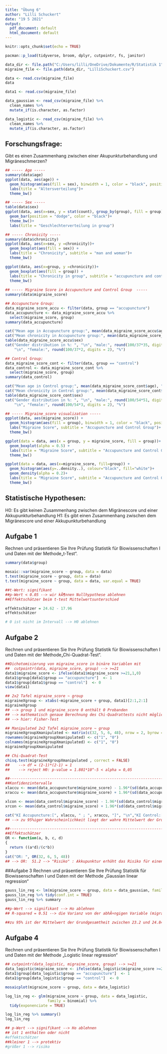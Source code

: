 ---
title: "Übung 6"
author: "Lilli Schuckert"
date: "19 5 2021"
output:
  pdf_document: default
  html_document: default
---

```{r setup, include=FALSE}
knitr::opts_chunk$set(echo = TRUE)

pacman::p_load(tidyverse, broom, dplyr, cutpointr, fs, janitor)

data_dir <- file.path("C:/Users/lilli/OneDrive/Dokumente/R/Statistik 1")
migraine_file <- file.path(data_dir, "LilliSchuckert.csv")

data <- read.csv(migraine_file)
data

data1 <- read.csv(migraine_file)

data_gaussian <- read_csv(migraine_file) %>%
  clean_names %>% 
  mutate_if(is.character, as.factor) 

data_logistic <- read_csv(migraine_file) %>%
  clean_names %>% 
  mutate_if(is.character, as.factor)

```

## Forschungsfrage:
  Gibt es einen Zusammenhang zwischen einer Akupunkturbehandlung und Migräneschmerzen?

```{r EDA}

## ----- Age -----
summary(data$age)
ggplot(data, aes(age)) +
  geom_histogram(aes(fill = sex), binwidth = 1, color = "black", position = "dodge")+
  labs(title = "Altersverteilung")+
  theme_bw()

## ----- Sex -----
table(data$sex)
ggplot(data, aes(x=sex, y = stat(count), group_by(group), fill = group))+
  geom_bar(position = "dodge", color = "black")+
  theme_bw()+
  labs(title = "Geschlechterverteilung in group")

## ----- Chronicity -----
summary(data$chronicity)
ggplot(data, aes(x=sex, y =chronicity))+
  geom_boxplot(aes(fill = sex)) +
  labs(title = "Chronicity", subtitle = "man and woman")+
  theme_bw()

ggplot(data, aes(x=group, y =chronicity))+
  geom_boxplot(aes(fill = group)) +
  labs(title = "Chronicity in group", subtitle = "accupuncture and control")+
  theme_bw()
  
## ----- Migraine Score in Accupuncture and Control Group  -----
summary(data$migraine_score)

## Accupuncture Group: 
data_migraine_score_accu <- filter(data, group == "accupuncture")
data_accupuncture <- data_migraine_score_accu %>% 
  select(migraine_score, group)
summary(data_accupuncture)

cat("Mean age in Accupuncture group:", mean(data_migraine_score_accu$age), "\n")
cat("Mean chronicity in Accupuncture group:", mean(data_migraine_score_accu$chronicity), "\n")
table(data_migraine_score_accu$sex)
cat("Gender distribution in %: ", "\n", "male:", round(100/37*35, digits=2), "%",
    "\n", "female:", round(100/37*2, digits = 2), "%")

## Control Group:
data_migraine_score_cont <- filter(data, group == "control")
data_control <- data_migraine_score_cont %>% 
  select(migraine_score, group)
summary(data_control)

cat("Mean age in Control group:", mean(data_migraine_score_cont$age), "\n")
cat("Mean chronicity in Control group:", mean(data_migraine_score_cont$chronicity), "\n")
table(data_migraine_score_cont$sex)
cat("Gender distribution in %: ", "\n", "male:", round(100/54*51, digits=2), "%",
    "\n", "female:", round(100/54*3, digits = 2), "%")

## ----- Migraine_score visualization -----
ggplot(data, aes(migraine_score)) +
  geom_histogram(aes(fill = group), binwidth = 1, color = "black", position = "dodge")+
  labs("Migraine Score", subtitle = "Accupuncture and Control Group")+
  theme_bw()

ggplot(data = data, aes(x = group, y = migraine_score, fill = group))+
  geom_boxplot(alpha = 0.5) +
  labs(title = "Migraine Score", subtitle = "Accupuncture and Control Group") +
  theme_bw()

ggplot(data = data, aes(x=migraine_score, fill=group)) +
  geom_histogram(aes(y=..density..), colour="black", fill="white")+
  geom_density(alpha = 0.2)+
  labs(title = "Migraine Score", subtitle = "Accupuncture and Control Group") +
  theme_bw()

```

                 
## Statistische Hypothesen:
  H0: Es gibt keinen Zusammenhang zwischen dem Migränescore und einer Akkupunkturbehandlung
  H1: Es gibt einen Zusammenhang zwischen dem Migränescore und einer Akkupunkturbehandlung

## Aufgabe 1
  Rechnen und präsentieren Sie Ihre Prüfung Statistik für Biowissenschaften I
  und Daten mit der Methode„t-Test“.

```{r t-test}

summary(data$group)

mosaic::var(migraine_score ~ group, data = data)
t.test(migraine_score ~ group, data = data)
t.test(migraine_score ~ group, data = data, var.equal = TRUE)

##t-Wert: signifikant
##p-Wert < 0.05 --> wir kÃ¶nnen Nullhypothese ablehnen
##Effektschätzer beim t-test Mittelwertsunterschied 

effektschätzer = 24.62 - 17.96
effektschätzer

# 0 ist nicht im Intervall --> H0 ablehnen
```

## Aufgabe 2
  Rechnen und präsentieren Sie Ihre Prüfung Statistik für Biowissenschaften I
  und Daten mit der Methode„Chi-Quadrat-Test“.

```{r chi square test}

##Dichotomisierung von migraine_score in binäre Variablen mit
##  cutpointr(data, migraine_score, group) --> >=21
data1$migraine_score <- ifelse(data1$migraine_score >=21,1,0)
data1$group[data1$group == "accupuncture"]  <- 1
data1$group[data1$group == "control"]  <- 0
view(data1)

## 2x2 Tafel migraine_score ~ group
migraineXgroup <- xtabs(~migraine_score + group, data1)[2:1,2:1]
migraineXgroup
## --> group 1 und migraine_score 0 enthält 0 Probanden
## --> mathematisch genaue Berechnung des Chi-Quadrattests nicht möglich
## --> hier: Fisher-Test

## Manipulated 2x2 Tafel migraine_score ~ group
migraineXgroupXmanipulated <- matrix(c(32, 5, 6, 48), nrow = 2, byrow = FALSE)
rownames(migraineXgroupXmanipulated) <- c("1", "0")
colnames(migraineXgroupXmanipulated) <- c("1", "0")
migraineXgroupXmanipulated

## Chi-Quadrat-Test 
chisq.test(migraineXgroupXmanipulated , correct = FALSE)
##    --> df = (2-1)*(2-1) = 1
##    --> reject H0: p-value = 1.801*10^-5 < alpha = 0,05

##-----------------------------------------------------------------------------
##Konfidenzintervalle
xlaccu <- mean(data_accupuncture$migraine_score) - 1.96*(sd(data_accupuncture$migraine_score)/sqrt(37))
xraccu <- mean(data_accupuncture$migraine_score) + 1.96*(sd(data_accupuncture$migraine_score)/sqrt(37))

xlcon <- mean(data_control$migraine_score) - 1.96*(sd(data_control$migraine_score)/sqrt(54))
xrcon <- mean(data_control$migraine_score) + 1.96*(sd(data_control$migraine_score)/sqrt(54))

cat("KI Accupuncture:[", xlaccu, " ; ", xraccu, "]", "\n","KI Control:[", xlcon, " ; ", xrcon, "]")
## --> zu 95%iger Wahrscheinlichkeit liegt der wahre Mittelwert der Grundgesamtheit in dem KI

##-----------------------------------------------------------------------------
##Effektschätzer
OR <- function(a, b, c, d)
{
  return ((a*d)/(c*b))
}
cat("OR: ", OR(32, 6, 5, 48))
## --> OR:  51.2 --> "Risiko" : Akkupunktur erhöht das Risiko für einen höheren Migraine Score um das 51.2 fache.

```


##Aufgabe 3
  Rechnen und präsentieren Sie Ihre Prüfung Statistik für Biowissenschaften I
  und Daten mit der Methode „Gaussian linear regression“

```{r gaussian linear regression}

gauss_lin_reg <- lm(migraine_score ~ group, data = data_gaussian, family = gaussian) 
gauss_lin_reg %>% tidy(conf.int = TRUE)
gauss_lin_reg %>% summary

##p-Wert --> signifikant --> Ho ablehnen
## R-squared = 0.51 --> die Varianz von der abhÃ¤ngigen Variable (migraine_score) wird zu 51% von der erklÃ¤renden Variable (group) erklÃ¤rt

##zu 95% ist der Mittelwert der Grundgesamtheit zwischen 23.2 und 24.84

```


## Aufgabe 4
  Rechnen und präsentieren Sie Ihre Prüfung Statistik für Biowissenschaften I 
  und Daten mit der Methode „Logistic linear regression“

```{r logistic linear regression}

## cutpointr(data_logistic, migraine_score, group) --> >=21
data_logistic$migraine_score <- ifelse(data_logistic$migraine_score >=21,1,0)
data1$group[data_logistic$group == "accupuncture"]  <- 1
data1$group[data_logistic$group == "control"]  <- 0

mosaicplot(migraine_score ~ group, data = data_logistic)

log_lin_reg <- glm(migraine_score ~ group, data = data_logistic,
                   family = binomial) %>%
  tidy(exponenciate = TRUE)

log_lin_reg %>% summary()
log_lin_reg

## p-Wert --> signifikant --> Ho ablehnen
## ist 1 enthalten oder nicht
#effektschätzer
##kleiner 1 --> protektiv
#größer 1 --> risiko

```

